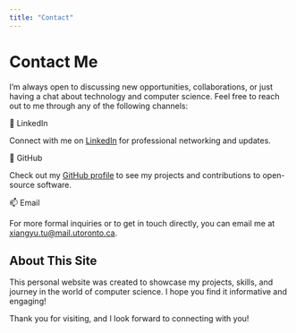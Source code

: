 ```yaml
---
title: "Contact"
---
```


# Contact Me

I'm always open to discussing new opportunities, collaborations, or just having a chat about technology and computer science. Feel free to reach out to me through any of the following channels:

🔭 LinkedIn

Connect with me on [LinkedIn](https://www.linkedin.com/in/terry-tu-621540230/) for professional networking and updates.

👯 GitHub

Check out my [GitHub profile](https://github.com/TEJMaster) to see my projects and contributions to open-source software.

📫 Email

For more formal inquiries or to get in touch directly, you can email me at [xiangyu.tu@mail.utoronto.ca](mailto:xiangyu.tu@mail.utoronto.ca).

## About This Site

This personal website was created to showcase my projects, skills, and journey in the world of computer science. I hope you find it informative and engaging!

Thank you for visiting, and I look forward to connecting with you!
